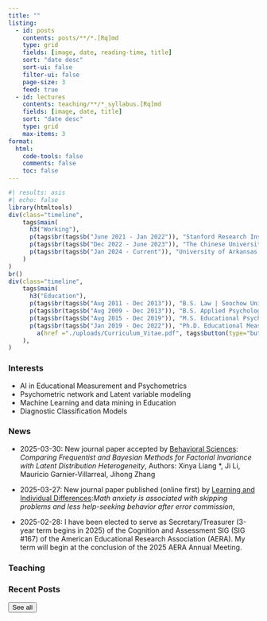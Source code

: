 ```yaml
---
title: ""
listing:
  - id: posts
    contents: posts/**/*.[Rq]md
    type: grid
    fields: [image, date, reading-time, title]
    sort: "date desc"
    sort-ui: false
    filter-ui: false
    page-size: 3
    feed: true
  - id: lectures
    contents: teaching/**/*_syllabus.[Rq]md
    fields: [image, date, title]
    sort: "date desc"
    type: grid
    max-items: 3
format: 
  html:
    code-tools: false
    comments: false
    toc: false
---
```


```r
#| results: asis
#| echo: false
library(htmltools)
div(class="timeline",
    tags$main(
      h3("Working"),
      p(tags$br(tags$b("June 2021 - Jan 2022")), "Stanford Research Institute (SRI) | Associate Researcher (Internship)"),
      p(tags$br(tags$b("Dec 2022 - June 2023")), "The Chinese University of Hong Kong | Postdoctoral Fellow"),
      p(tags$br(tags$b("Jan 2024 - Current")), "University of Arkansas | Tenure-track Assistant Professor"),
    )
)
br()
div(class="timeline",
    tags$main(
      h3("Education"),
      p(tags$br(tags$b("Aug 2011 - Dec 2013")), "B.S. Law | Soochow University"),
      p(tags$br(tags$b("Aug 2009 - Dec 2013")), "B.S. Applied Psychology | Soochow University"),
      p(tags$br(tags$b("Aug 2015 - Dec 2019")), "M.S. Educational Psychology & Research | University of Kansas"),
      p(tags$br(tags$b("Jan 2019 - Dec 2022")), "Ph.D. Educational Measurement & Statistics | University of Iowa",
        a(href ="./uploads/Curriculum_Vitae.pdf", tags$button(type="button", class="btn btn-primary btn-sm", "See C.V.")))
    ),
)

```

### Interests

::: macwindow
-   AI in Educational Measurement and Psychometrics
-   Psychometric network and Latent variable modeling
-   Machine Learning and data mining in Education
-   Diagnostic Classification Models
:::

### News

::: macwindow
-   2025-03-30: New journal paper accepted by [Behavioral Sciences]{.underline}: *Comparing Frequentist and Bayesian Methods for Factorial Invariance with Latent Distribution Heterogeneity*, Authors: Xinya Liang \*, Ji Li, Mauricio Garnier-Villarreal, Jihong Zhang

-   2025-03-27: New journal paper published (online first) by [Learning and Individual Differences]{.underline}:*Math anxiety is associated with skipping problems and less help-seeking behavior after error commission*,

-   2025-02-28: I have been elected to serve as Secretary/Treasurer (3-year term begins in 2025) of the Cognition and Assessment SIG (SIG #167) of the American Educational Research Association (AERA). My term will begin at the conclusion of the 2025 AERA Annual Meeting.
:::

### Teaching

::: {#lectures}
:::

### Recent Posts

::: {#posts}
:::

<a href="./posts.qmd"><button type="button" class="btn btn-primary float-end btn-sm">See all</button></a>
